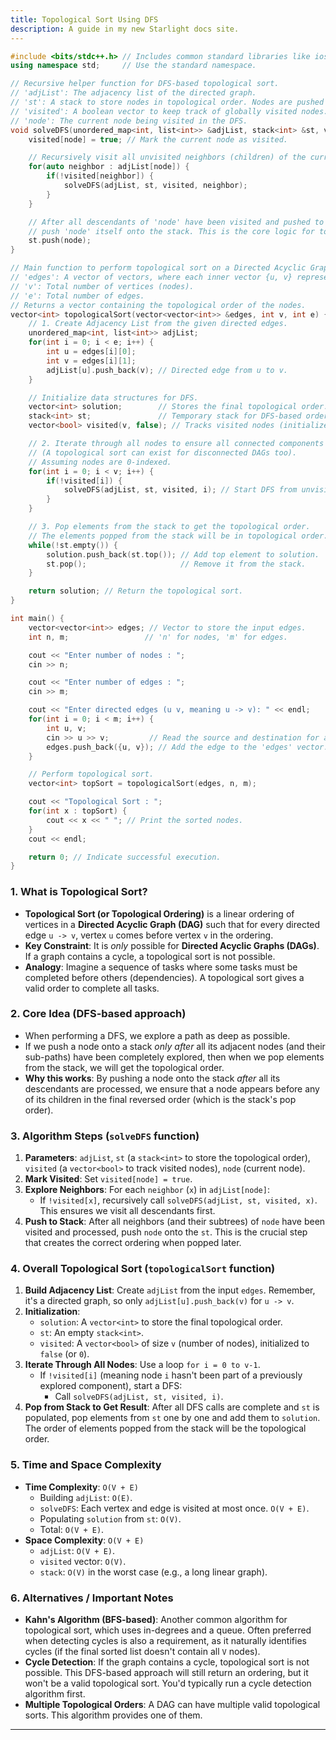 ```yaml
---
title: Topological Sort Using DFS
description: A guide in my new Starlight docs site.
---
```


```cpp
#include <bits/stdc++.h> // Includes common standard libraries like iostream, unordered_map, list, stack, vector.
using namespace std;     // Use the standard namespace.

// Recursive helper function for DFS-based topological sort.
// 'adjList': The adjacency list of the directed graph.
// 'st': A stack to store nodes in topological order. Nodes are pushed after all their descendants are visited.
// 'visited': A boolean vector to keep track of globally visited nodes.
// 'node': The current node being visited in the DFS.
void solveDFS(unordered_map<int, list<int>> &adjList, stack<int> &st, vector<bool> &visited, int node) {
    visited[node] = true; // Mark the current node as visited.

    // Recursively visit all unvisited neighbors (children) of the current node.
    for(auto neighbor : adjList[node]) {
        if(!visited[neighbor]) {
            solveDFS(adjList, st, visited, neighbor);
        }
    }

    // After all descendants of 'node' have been visited and pushed to the stack,
    // push 'node' itself onto the stack. This is the core logic for topological sort.
    st.push(node);
}

// Main function to perform topological sort on a Directed Acyclic Graph (DAG).
// 'edges': A vector of vectors, where each inner vector {u, v} represents a directed edge u -> v.
// 'v': Total number of vertices (nodes).
// 'e': Total number of edges.
// Returns a vector containing the topological order of the nodes.
vector<int> topologicalSort(vector<vector<int>> &edges, int v, int e) {
    // 1. Create Adjacency List from the given directed edges.
    unordered_map<int, list<int>> adjList;
    for(int i = 0; i < e; i++) {
        int u = edges[i][0];
        int v = edges[i][1];
        adjList[u].push_back(v); // Directed edge from u to v.
    }

    // Initialize data structures for DFS.
    vector<int> solution;        // Stores the final topological order.
    stack<int> st;               // Temporary stack for DFS-based ordering.
    vector<bool> visited(v, false); // Tracks visited nodes (initialized to false).

    // 2. Iterate through all nodes to ensure all connected components are covered.
    // (A topological sort can exist for disconnected DAGs too).
    // Assuming nodes are 0-indexed.
    for(int i = 0; i < v; i++) {
        if(!visited[i]) {
            solveDFS(adjList, st, visited, i); // Start DFS from unvisited node.
        }
    }

    // 3. Pop elements from the stack to get the topological order.
    // The elements popped from the stack will be in topological order.
    while(!st.empty()) {
        solution.push_back(st.top()); // Add top element to solution.
        st.pop();                     // Remove it from the stack.
    }

    return solution; // Return the topological sort.
}

int main() {
    vector<vector<int>> edges; // Vector to store the input edges.
    int n, m;                 // 'n' for nodes, 'm' for edges.

    cout << "Enter number of nodes : ";
    cin >> n;

    cout << "Enter number of edges : ";
    cin >> m;

    cout << "Enter directed edges (u v, meaning u -> v): " << endl;
    for(int i = 0; i < m; i++) {
        int u, v;
        cin >> u >> v;         // Read the source and destination for a directed edge.
        edges.push_back({u, v}); // Add the edge to the 'edges' vector.
    }

    // Perform topological sort.
    vector<int> topSort = topologicalSort(edges, n, m);

    cout << "Topological Sort : ";
    for(int x : topSort) {
        cout << x << " "; // Print the sorted nodes.
    }
    cout << endl;

    return 0; // Indicate successful execution.
}
```

### 1\. What is Topological Sort?

  * **Topological Sort (or Topological Ordering)** is a linear ordering of vertices in a **Directed Acyclic Graph (DAG)** such that for every directed edge `u -> v`, vertex `u` comes before vertex `v` in the ordering.
  * **Key Constraint**: It is *only* possible for **Directed Acyclic Graphs (DAGs)**. If a graph contains a cycle, a topological sort is not possible.
  * **Analogy**: Imagine a sequence of tasks where some tasks must be completed before others (dependencies). A topological sort gives a valid order to complete all tasks.

### 2\. Core Idea (DFS-based approach)

  * When performing a DFS, we explore a path as deep as possible.
  * If we push a node onto a stack *only after* all its adjacent nodes (and their sub-paths) have been completely explored, then when we pop elements from the stack, we will get the topological order.
  * **Why this works**: By pushing a node onto the stack *after* all its descendants are processed, we ensure that a node appears before any of its children in the final reversed order (which is the stack's pop order).

### 3\. Algorithm Steps (`solveDFS` function)

1.  **Parameters**: `adjList`, `st` (a `stack<int>` to store the topological order), `visited` (a `vector<bool>` to track visited nodes), `node` (current node).
2.  **Mark Visited**: Set `visited[node] = true`.
3.  **Explore Neighbors**: For each `neighbor` (`x`) in `adjList[node]`:
      * If `!visited[x]`, recursively call `solveDFS(adjList, st, visited, x)`. This ensures we visit all descendants first.
4.  **Push to Stack**: After all neighbors (and their subtrees) of `node` have been visited and processed, push `node` onto the `st`. This is the crucial step that creates the correct ordering when popped later.

### 4\. Overall Topological Sort (`topologicalSort` function)

1.  **Build Adjacency List**: Create `adjList` from the input `edges`. Remember, it's a directed graph, so only `adjList[u].push_back(v)` for `u -> v`.
2.  **Initialization**:
      * `solution`: A `vector<int>` to store the final topological order.
      * `st`: An empty `stack<int>`.
      * `visited`: A `vector<bool>` of size `v` (number of nodes), initialized to `false` (or `0`).
3.  **Iterate Through All Nodes**: Use a loop `for i = 0 to v-1`.
      * If `!visited[i]` (meaning node `i` hasn't been part of a previously explored component), start a DFS:
          * Call `solveDFS(adjList, st, visited, i)`.
4.  **Pop from Stack to Get Result**: After all DFS calls are complete and `st` is populated, pop elements from `st` one by one and add them to `solution`. The order of elements popped from the stack will be the topological order.

### 5\. Time and Space Complexity

  * **Time Complexity**: `O(V + E)`
      * Building `adjList`: `O(E)`.
      * `solveDFS`: Each vertex and edge is visited at most once. `O(V + E)`.
      * Populating `solution` from `st`: `O(V)`.
      * Total: `O(V + E)`.
  * **Space Complexity**: `O(V + E)`
      * `adjList`: `O(V + E)`.
      * `visited` vector: `O(V)`.
      * `stack`: `O(V)` in the worst case (e.g., a long linear graph).

### 6\. Alternatives / Important Notes

  * **Kahn's Algorithm (BFS-based)**: Another common algorithm for topological sort, which uses in-degrees and a queue. Often preferred when detecting cycles is also a requirement, as it naturally identifies cycles (if the final sorted list doesn't contain all `V` nodes).
  * **Cycle Detection**: If the graph contains a cycle, topological sort is not possible. This DFS-based approach will still return an ordering, but it won't be a valid topological sort. You'd typically run a cycle detection algorithm first.
  * **Multiple Topological Orders**: A DAG can have multiple valid topological sorts. This algorithm provides one of them.

-----

